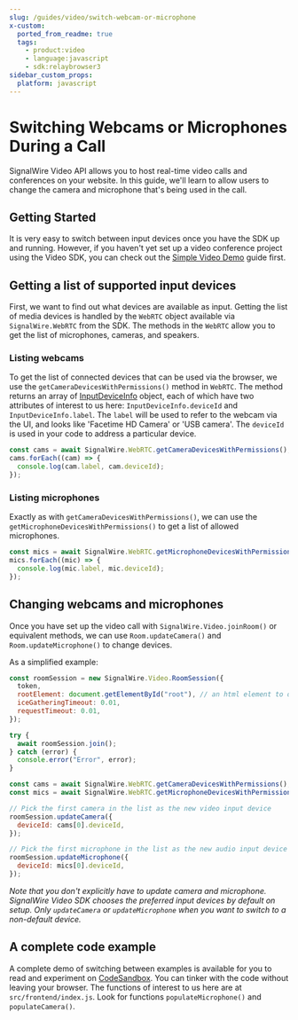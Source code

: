 ```yaml
---
slug: /guides/video/switch-webcam-or-microphone
x-custom:
  ported_from_readme: true
  tags:
    - product:video
    - language:javascript
    - sdk:relaybrowser3
sidebar_custom_props:
  platform: javascript
---
```


# Switching Webcams or Microphones During a Call

SignalWire Video API allows you to host real-time video calls and conferences on your website. In this guide, we'll learn to allow users to change the camera and microphone that's being used in the call.

## Getting Started

It is very easy to switch between input devices once you have the SDK up and running. However, if you haven't yet set up a video conference project using the Video SDK, you can check out the [Simple Video Demo](/video/getting-started/simple-video-demo) guide first.

## Getting a list of supported input devices

First, we want to find out what devices are available as input. Getting the list of media devices is handled by the `WebRTC` object available via `SignalWire.WebRTC` from the SDK. The methods in the `WebRTC` allow you to get the list of microphones, cameras, and speakers.

### Listing webcams

To get the list of connected devices that can be used via the browser, we use
the `getCameraDevicesWithPermissions()` method in `WebRTC`. The method returns
an array of
[InputDeviceInfo](https://developer.mozilla.org/en-US/docs/Web/API/InputDeviceInfo)
object, each of which have two attributes of interest to us here:
`InputDeviceInfo.deviceId` and `InputDeviceInfo.label`. The `label` will be used
to refer to the webcam via the UI, and looks like 'Facetime HD Camera' or 'USB
camera'. The `deviceId` is used in your code to address a particular device.

```javascript
const cams = await SignalWire.WebRTC.getCameraDevicesWithPermissions();
cams.forEach((cam) => {
  console.log(cam.label, cam.deviceId);
});
```

### Listing microphones

Exactly as with `getCameraDevicesWithPermissions()`, we can use the `getMicrophoneDevicesWithPermissions()` to get a list of allowed microphones.

```javascript
const mics = await SignalWire.WebRTC.getMicrophoneDevicesWithPermissions();
mics.forEach((mic) => {
  console.log(mic.label, mic.deviceId);
});
```

## Changing webcams and microphones

Once you have set up the video call with `SignalWire.Video.joinRoom()` or
equivalent methods, we can use `Room.updateCamera()` and
`Room.updateMicrophone()` to change devices.

As a simplified example:

```javascript
const roomSession = new SignalWire.Video.RoomSession({
  token,
  rootElement: document.getElementById("root"), // an html element to display the video
  iceGatheringTimeout: 0.01,
  requestTimeout: 0.01,
});

try {
  await roomSession.join();
} catch (error) {
  console.error("Error", error);
}

const cams = await SignalWire.WebRTC.getCameraDevicesWithPermissions();
const mics = await SignalWire.WebRTC.getMicrophoneDevicesWithPermissions();

// Pick the first camera in the list as the new video input device
roomSession.updateCamera({
  deviceId: cams[0].deviceId,
});

// Pick the first microphone in the list as the new audio input device
roomSession.updateMicrophone({
  deviceId: mics[0].deviceId,
});
```

_Note that you don't explicitly have to update camera and microphone. SignalWire Video SDK chooses the preferred input devices by default on setup. Only `updateCamera` or `updateMicrophone` when you want to switch to a non-default device._

## A complete code example

A complete demo of switching between examples is available for you to read and experiment on [CodeSandbox](https://codesandbox.io/s/lingering-glitter-r8bxl). You can tinker with the code without leaving your browser. The functions of interest to us here are at `src/frontend/index.js`. Look for functions `populateMicrophone()` and `populateCamera()`.

